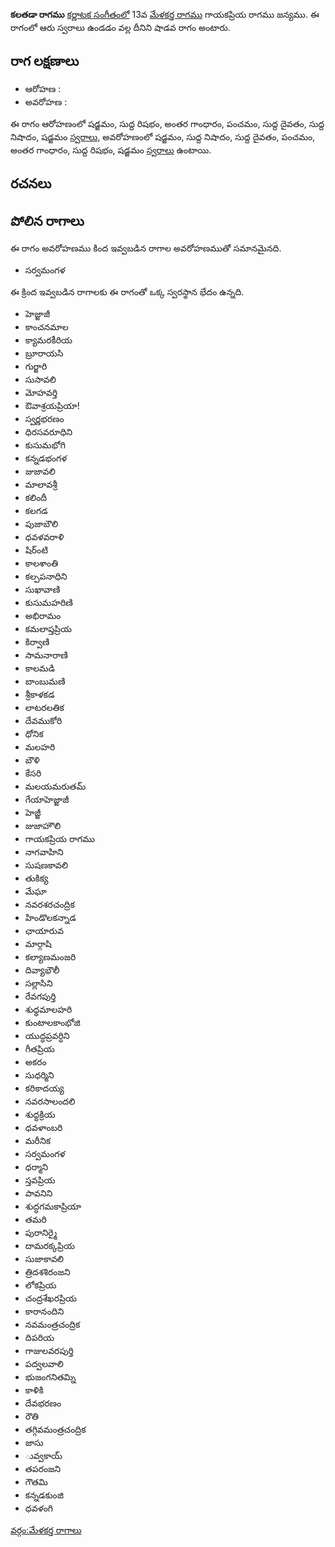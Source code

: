 {{Infobox ragam
	| name          	= కలతడా
	| synonym	    	= 
	| mela          	= 
	| chakra        	= 
	| janaka        	= 
	| type          	= శాడవ
	| arohanam      	= {{svaraC|S|R1|G3|P|D1|N1|S'}} 
	| avarohanam    	= {{svaraC|S'|N1|D1|P|G3|R1|S}}
	| jeeva         	=
	| chhaya        	=
	| nyasa         	=
	| vishesha      	= 
	| equivalent  		= 
}}
{{కర్ణాటక సంగీత రాగాలు}}
'''కలతడా రాగము''' [[కర్ణాటక సంగీతం]]లో 13వ [[మేళకర్త రాగము]] గాయకప్రియ రాగము జన్యము.  ఈ రాగంలో ఆరు స్వరాలు ఉండడం వల్ల దీనిని షాడవ రాగం అంటారు.


==రాగ లక్షణాలు==


* ఆరోహణ : {{svaraC|S|R1|G3|P|D1|N1|S'}} 
* అవరోహణ : {{svaraC|S'|N1|D1|P|G3|R1|S}}

ఈ రాగం ఆరోహణంలో షడ్జమం, సుద్ద రిషభం, అంతర గాంధారం, పంచమం, సుద్ద దైవతం, సుద్ద నిషాదం, షడ్జమం [[స్వరాలు]], అవరోహణంలో షడ్జమం, సుద్ద నిషాదం, సుద్ద దైవతం, పంచమం, అంతర గాంధారం, సుద్ద రిషభం, షడ్జమం [[స్వరాలు]] ఉంటాయి.

==రచనలు==



==పోలిన రాగాలు==
ఈ రాగం అవరోహణము కింద ఇవ్వబడిన రాగాల అవరోహణముతో సమానమైనది.
* సర్వమంగళ

ఈ క్రింద ఇవ్వబడిన రాగాలకు ఈ రాగంతో ఒక్క స్వరస్థాన భేదం ఉన్నది.
* హెజ్జాజీ
* కాంచనమాల
* క్యామరకీరియ
* బ్రూరాయసి
* గుర్జారి
* సుసావలి
* మోహవర్తి
* ఔవాశ్రయప్రియా!
* స్వర్ణభరణం
* ధిరసవరూధిని
* కుసుమభోగి
* కన్నడభంగళ
* జుజావలి
* మాలావశ్రీ
* కలిందీ
* కలగడ
* పుజాబౌలి
* ధవళవరాళి
* షిర్ంటి
* కాలశాంతి
* కల్పపనాధిని
* సుఖావాణి
* కుసుమహరిణి
* అభిరామం
* కమలాప్తప్రియ
* కిర్వాణి
* సామనారాణి
* కాలమడి
* బాంబుమణి
* శ్రీకాళకడ
* లాటరలతిక
* దేవముకోరి
* ధోనిక
* మలహరి
* బౌళి
* కేసరి
* మలయమరుతమ్
* గేయాహెజ్జాజీ
* హెజ్జీ
* జుజాహౌలి
* గాయకప్రియ రాగము
* నాగవాహిని
* సుషణకావలి
* తుకిక్య
* మేఘా
* నవరశరచంద్రిక
* హిండొలకన్నాడ
* ఛాయారువ
* మార్గాషి
* కల్యాణమంజరి
* దివ్యాభౌలీ
* సల్లాసిని
* రేవగపుర్తి
* శుధ్ధమాలహరి
* కుంటాలకాంభోజి
* యుద్ధప్రవర్ధిని
* గీతప్రియ
* అకరం
* సుధర్మిని
* కరికాదయ్య
* నవరసాలందలి
* శుధ్ధక్రియ
* ధవళాంబరి
* మరీనిక
* సర్వమంగళ
* ధర్మాని
* స్తవప్రియ
* పావనిని
* శుద్ధగమకాప్రియా
* తమరి
* పురానిర్మై
* దామరక్కప్రియ
* సుజాకావలి
* త్రిదశశిరంజని
* లోకప్రియ
* చంద్రశేఖరప్రియ
* కారానందిని
* నవమంత్రచంద్రిక
* దిపరియ
* గాజులవరపుర్తి
* పద్వలవాలి
* భుజంగనితమ్ని
* కాళికి
* దేవభరణం
* రౌతి
* తగ్గివమంత్రచంద్రిక
* జాసు
* ువ్వకాయ్
* తపరంజని
* గౌతమి
* కన్నడకుంజి
* ధవళంగి



[[వర్గం:మేళకర్త రాగాలు]]
